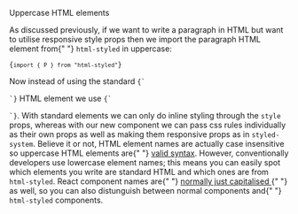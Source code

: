 
<Heading mb={1}>Uppercase HTML elements</Heading>

<Paragraph>
  As discussed previously, if we want to write a paragraph in HTML but want to
  utilise responsive style props then we import the paragraph HTML element from{" "}
  <Code inline>html-styled</Code> in uppercase:
</Paragraph>

<Code>{`import { P } from "html-styled"`}</Code>

<Paragraph>
  Now instead of using the standard <Code inline>{`<p>`}</Code> HTML element we
  use <Code inline>{`<P>`}</Code>. With standard elements we can only do inline
  styling through the <Code inline>style</Code> props, whereas with our new
  component we can pass css rules individually as their own props as well as
  making them responsive props as in <Code inline>styled-system</Code>.
</Paragraph>

<Info title="Why are the component names in uppercase?">
  Believe it or not, HTML element names are actually case insensitive so
  uppercase HTML elements are{" "}
  <a href="https://developer.mozilla.org/en-US/docs/Web/HTML">valid syntax</a>.
  However, conventionally developers use lowercase element names; this means you
  can easily spot which elements you write are standard HTML and which ones are
  from <Code inline>html-styled</Code>. React component names are{" "}
  <a href="https://reactjs.org/docs/components-and-props.html">
    normally just capitalised
  </a>{" "}
  as well, so you can also distunguish between normal components and{" "}
  <Code inline>html-styled</Code> components.
</Info>
